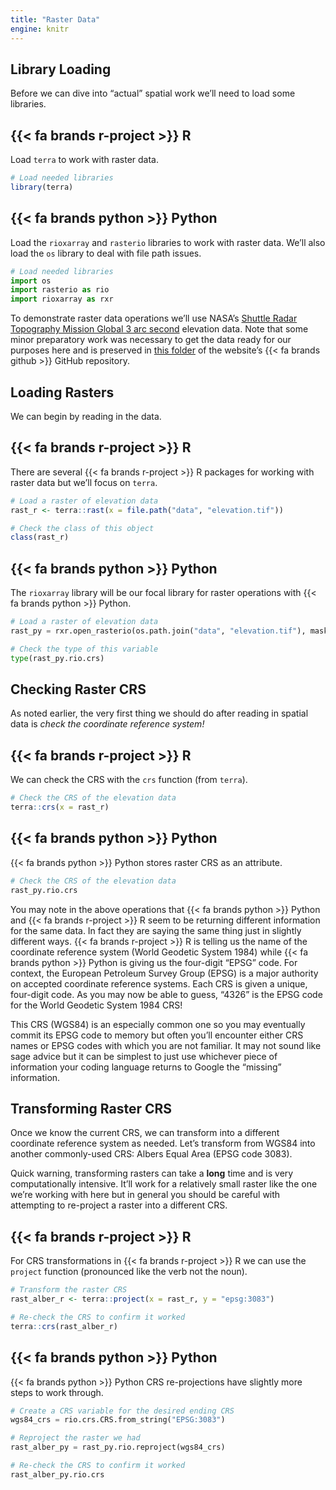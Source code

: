 ```yaml
---
title: "Raster Data"
engine: knitr
---
```


## Library Loading

Before we can dive into "actual" spatial work we'll need to load some libraries.

:::panel-tabset
## [{{< fa brands r-project >}} R]{.r}

Load `terra` to work with raster data.

```r
# Load needed libraries
library(terra)
```

## [{{< fa brands python >}} Python]{.py}

Load the `rioxarray` and `rasterio` libraries to work with raster data. We'll also load the `os` library to deal with file path issues.

```python
# Load needed libraries
import os
import rasterio as rio
import rioxarray as rxr
```
:::

To demonstrate raster data operations we'll use NASA's [Shuttle Radar Topography Mission Global 3 arc second](https://lpdaac.usgs.gov/products/srtmgl3v003/) elevation data. Note that some minor preparatory work was necessary to get the data ready for our purposes here and is preserved in [this folder](https://github.com/njlyon0/collab_bilingualism/tree/main/dev) of the website's {{< fa brands github >}} GitHub repository.

## Loading Rasters

We can begin by reading in the data.

:::panel-tabset
## [{{< fa brands r-project >}} R]{.r}

There are several [{{< fa brands r-project >}} R]{.r} packages for working with raster data but we'll focus on `terra`.

```r
# Load a raster of elevation data
rast_r <- terra::rast(x = file.path("data", "elevation.tif"))

# Check the class of this object
class(rast_r)
```

## [{{< fa brands python >}} Python]{.py}

The `rioxarray` library will be our focal library for raster operations with [{{< fa brands python >}} Python]{.py}.

```python
# Load a raster of elevation data
rast_py = rxr.open_rasterio(os.path.join("data", "elevation.tif"), masked = True).squeeze()

# Check the type of this variable
type(rast_py.rio.crs)
```
:::

## Checking Raster CRS

As noted earlier, the very first thing we should do after reading in spatial data is _check the coordinate reference system!_

:::panel-tabset
## [{{< fa brands r-project >}} R]{.r}

We can check the CRS with the `crs` function (from `terra`).

```r
# Check the CRS of the elevation data
terra::crs(x = rast_r)
```

## [{{< fa brands python >}} Python]{.py}

[{{< fa brands python >}} Python]{.py} stores raster CRS as an attribute.

```python
# Check the CRS of the elevation data
rast_py.rio.crs
```
:::

You may note in the above operations that [{{< fa brands python >}} Python]{.py} and [{{< fa brands r-project >}} R]{.r} seem to be returning different information for the same data. In fact they are saying the same thing just in slightly different ways. [{{< fa brands r-project >}} R]{.r} is telling us the name of the coordinate reference system (World Geodetic System 1984) while [{{< fa brands python >}} Python]{.py} is giving us the four-digit "EPSG" code. For context, the European Petroleum Survey Group (EPSG) is a major authority on accepted coordinate reference systems. Each CRS is given a unique, four-digit code. As you may now be able to guess, "4326" is the EPSG code for the World Geodetic System 1984 CRS!
 
This CRS (WGS84) is an especially common one so you may eventually commit its EPSG code to memory but often you'll encounter either CRS names or EPSG codes with which you are not familiar. It may not sound like sage advice but it can be simplest to just use whichever piece of information your coding language returns to Google the "missing" information.

## Transforming Raster CRS

Once we know the current CRS, we can transform into a different coordinate reference system as needed. Let's transform from WGS84 into another commonly-used CRS: Albers Equal Area (EPSG code 3083).

Quick warning, transforming rasters can take a **long** time and is very computationally intensive. It'll work for a relatively small raster like the one we're working with here but in general you should be careful with attempting to re-project a raster into a different CRS.

:::panel-tabset
## [{{< fa brands r-project >}} R]{.r}

For CRS transformations in [{{< fa brands r-project >}} R]{.r} we can use the `project` function (pronounced like the verb not the noun).

```r
# Transform the raster CRS
rast_alber_r <- terra::project(x = rast_r, y = "epsg:3083")

# Re-check the CRS to confirm it worked
terra::crs(rast_alber_r)
```

## [{{< fa brands python >}} Python]{.py}

[{{< fa brands python >}} Python]{.py} CRS re-projections have slightly more steps to work through.

```python
# Create a CRS variable for the desired ending CRS
wgs84_crs = rio.crs.CRS.from_string("EPSG:3083")

# Reproject the raster we had
rast_alber_py = rast_py.rio.reproject(wgs84_crs)

# Re-check the CRS to confirm it worked
rast_alber_py.rio.crs
```
:::
